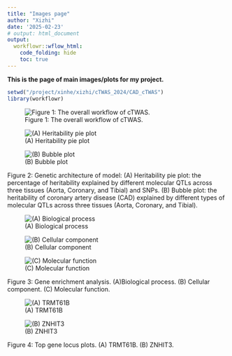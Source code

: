 ```yaml
---
title: "Images page"
author: "Xizhi"
date: '2025-02-23'
# output: html_document
output:
  workflowr::wflow_html:
    code_folding: hide
    toc: true
---
```



**This is the page of main images/plots for my project.**




```r
setwd("/project/xinhe/xizhi/cTWAS_2024/CAD_cTWAS")
library(workflowr)

```


![Figure 1: The overall workflow of cTWAS.](ctwas_workflow.png) 







![(A) Heritability pie plot](heritability.png)



![(B) Bubble plot](bubble_plot.png)




Figure 2: Genetic architecture of model:  (A) Heritability pie plot: the percentage of heritability explained by different molecular QTLs across three tissues (Aorta, Coronary, and Tibial) and SNPs.  (B) Bubble plot: the heritability of coronary artery disease (CAD) explained by different types of molecular QTLs across three tissues (Aorta, Coronary, and Tibial).






![(A) Biological process](biological_process_enrichment.png)




![(B) Cellular component](cellular_component_enrich.png)



![(C) Molecular function](molecular_function_enrich.png)



Figure 3: Gene enrichment analysis. (A)Biological process. (B) Cellular component. (C) Molecular function. 





![(A) TRMT61B](TRMT61B.png)



![(B) ZNHIT3](ZNHIT3.png)



Figure 4: Top gene locus plots. (A) TRMT61B. (B) ZNHIT3.





